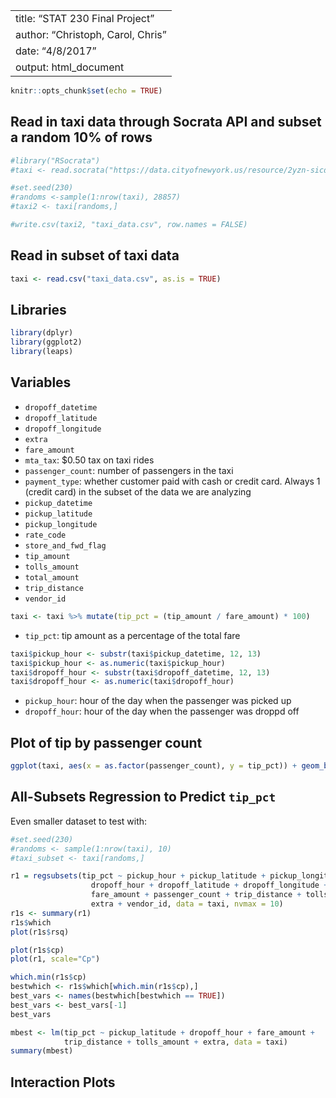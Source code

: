 ----
title: "STAT 230 Final Project"
author: "Christoph, Carol, Chris"
date: "4/8/2017"
output: html_document
 ----
```r
knitr::opts_chunk$set(echo = TRUE)
```

## Read in taxi data through Socrata API and subset a random 10% of rows

```r
#library("RSocrata")
#taxi <- read.socrata("https://data.cityofnewyork.us/resource/2yzn-sicd.json?$where=pickup_datetime between #'2015-05-06T00:00:00.000' and '2015-05-07T00:00:00.000'&payment_type=1")

#set.seed(230)
#randoms <-sample(1:nrow(taxi), 28857)
#taxi2 <- taxi[randoms,]

#write.csv(taxi2, "taxi_data.csv", row.names = FALSE)
```

## Read in subset of taxi data

```r
taxi <- read.csv("taxi_data.csv", as.is = TRUE)
```

## Libraries

```r
library(dplyr)
library(ggplot2)
library(leaps)
```

## Variables
* `dropoff_datetime`   
* `dropoff_latitude`   
* `dropoff_longitude` 
* `extra`              
* `fare_amount`        
* `mta_tax`: $0.50 tax on taxi rides          
* `passenger_count`: number of passengers in the taxi
* `payment_type`: whether customer paid with cash or credit card. Always 1 
(credit card) in the subset of the data we are analyzing   
* `pickup_datetime`   
* `pickup_latitude`    
* `pickup_longitude`   
* `rate_code`         
* `store_and_fwd_flag` 
* `tip_amount`         
* `tolls_amount`      
* `total_amount`       
* `trip_distance`      
* `vendor_id` 

```r
taxi <- taxi %>% mutate(tip_pct = (tip_amount / fare_amount) * 100)
```

* `tip_pct`: tip amount as a percentage of the total fare

```r
taxi$pickup_hour <- substr(taxi$pickup_datetime, 12, 13)
taxi$pickup_hour <- as.numeric(taxi$pickup_hour)
taxi$dropoff_hour <- substr(taxi$dropoff_datetime, 12, 13)
taxi$dropoff_hour <- as.numeric(taxi$dropoff_hour)
```

* `pickup_hour`: hour of the day when the passenger was picked up
* `dropoff_hour`: hour of the day when the passenger was droppd off

## Plot of tip by passenger count

```r
ggplot(taxi, aes(x = as.factor(passenger_count), y = tip_pct)) + geom_boxplot()
```

## All-Subsets Regression to Predict `tip_pct`

Even smaller dataset to test with:
```r
#set.seed(230)
#randoms <- sample(1:nrow(taxi), 10)
#taxi_subset <- taxi[randoms,]
```



```r
r1 = regsubsets(tip_pct ~ pickup_hour + pickup_latitude + pickup_longitude +  
                  dropoff_hour + dropoff_latitude + dropoff_longitude + 
                  fare_amount + passenger_count + trip_distance + tolls_amount + 
                  extra + vendor_id, data = taxi, nvmax = 10)
r1s <- summary(r1)
r1s$which
plot(r1s$rsq)

plot(r1s$cp)
plot(r1, scale="Cp")

which.min(r1s$cp)
bestwhich <- r1s$which[which.min(r1s$cp),]
best_vars <- names(bestwhich[bestwhich == TRUE])
best_vars <- best_vars[-1]
best_vars
```

```r
mbest <- lm(tip_pct ~ pickup_latitude + dropoff_hour + fare_amount + 
            trip_distance + tolls_amount + extra, data = taxi)
summary(mbest)
```

## Interaction Plots

